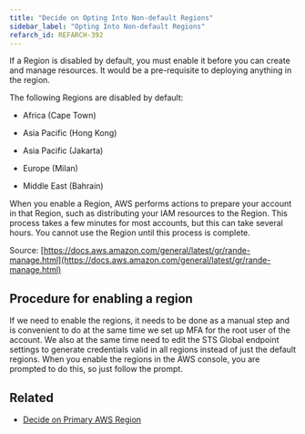 ```yaml
---
title: "Decide on Opting Into Non-default Regions"
sidebar_label: "Opting Into Non-default Regions"
refarch_id: REFARCH-392
---
```


If a Region is disabled by default, you must enable it before you can create and manage resources. It would be a
pre-requisite to deploying anything in the region.

The following Regions are disabled by default:

- Africa (Cape Town)

- Asia Pacific (Hong Kong)

- Asia Pacific (Jakarta)

- Europe (Milan)

- Middle East (Bahrain)

When you enable a Region, AWS performs actions to prepare your account in that Region, such as distributing your IAM
resources to the Region. This process takes a few minutes for most accounts, but this can take several hours. You cannot
use the Region until this process is complete.

Source:
[https://docs.aws.amazon.com/general/latest/gr/rande-manage.html](https://docs.aws.amazon.com/general/latest/gr/rande-manage.html)

## Procedure for enabling a region

If we need to enable the regions, it needs to be done as a manual step and is convenient to do at the same time we set
up MFA for the root user of the account. We also at the same time need to edit the STS Global endpoint settings to
generate credentials valid in all regions instead of just the default regions. When you enable the regions in the AWS
console, you are prompted to do this, so just follow the prompt.

## Related

- [Decide on Primary AWS Region](/layers/foundation/design-decisions/cold-start/decide-on-primary-aws-region)
